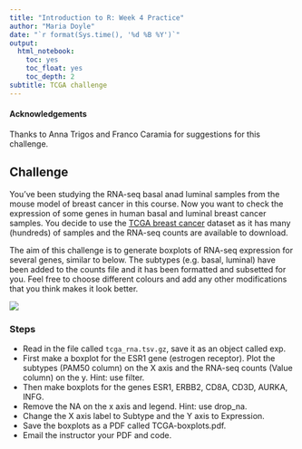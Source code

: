 ```yaml
---
title: "Introduction to R: Week 4 Practice"
author: "Maria Doyle"
date: "`r format(Sys.time(), '%d %B %Y')`"
output: 
  html_notebook:
    toc: yes
    toc_float: yes
    toc_depth: 2
subtitle: TCGA challenge
---
```


#### Acknowledgements
Thanks to Anna Trigos and Franco Caramia for suggestions for this challenge.

## Challenge

You've been studying the RNA-seq basal anad luminal samples from the mouse model of breast cancer in this course. Now you want to check the expression of some genes in human basal and luminal breast cancer samples. You decide to use the [TCGA breast cancer](https://www.nature.com/articles/nature11412) dataset as it has many (hundreds) of samples and the RNA-seq counts are available to download.

The aim of this challenge is to generate boxplots of RNA-seq expression for several genes, similar to below. The subtypes (e.g. basal, luminal) have been added to the counts file and it has been formatted and subsetted for you. Feel free to choose different colours and add any other modifications that you think makes it look better. 

![](TCGA_boxplots.png)

### Steps

* Read in the file called `tcga_rna.tsv.gz`, save it as an object called exp.
* First make a boxplot for the ESR1 gene (estrogen receptor). Plot the subtypes (PAM50 column) on the X axis and the RNA-seq counts (Value column) on the y. Hint: use filter.
* Then make boxplots for the genes ESR1, ERBB2, CD8A, CD3D, AURKA, INFG.
* Remove the NA on the x axis and legend. Hint: use drop_na.
* Change the X axis label to Subtype and the Y axis to Expression. 
* Save the boxplots as a PDF called TCGA-boxplots.pdf.
* Email the instructor your PDF and code.
